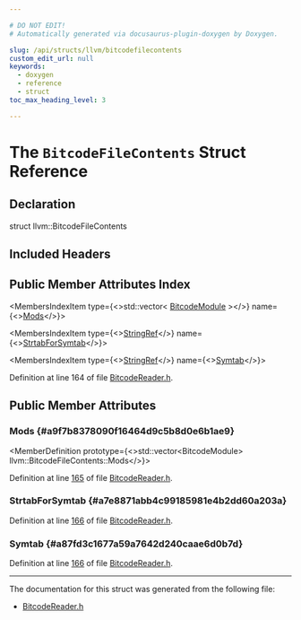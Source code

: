 ```yaml
---

# DO NOT EDIT!
# Automatically generated via docusaurus-plugin-doxygen by Doxygen.

slug: /api/structs/llvm/bitcodefilecontents
custom_edit_url: null
keywords:
  - doxygen
  - reference
  - struct
toc_max_heading_level: 3

---
```





# The `BitcodeFileContents` Struct Reference

<DoxygenPage pluginConfig={pluginConfig}>



## Declaration

<CodeBlock>struct llvm::BitcodeFileContents</CodeBlock>

## Included Headers

<IncludesList>
<IncludesListItem
  filePath="llvm/Bitcode/BitcodeReader.h"
  permalink="/docs/api/files/include/include/llvm/include/llvm/bitcode/bitcodereader-h"
  isLocal="true" />
</IncludesList>

## Public Member Attributes Index

<MembersIndex>

<MembersIndexItem
  type={<>std::vector&lt; <a href="/docs/api/classes/llvm/bitcodemodule">BitcodeModule</a> &gt;</>}
  name={<><a href="#a9f7b8378090f16464d9c5b8d0e6b1ae9">Mods</a></>}>
</MembersIndexItem>

<MembersIndexItem
  type={<><a href="/docs/api/classes/llvm/stringref">StringRef</a></>}
  name={<><a href="#a7e8871abb4c99185981e4b2dd60a203a">StrtabForSymtab</a></>}>
</MembersIndexItem>

<MembersIndexItem
  type={<><a href="/docs/api/classes/llvm/stringref">StringRef</a></>}
  name={<><a href="#a87fd3c1677a59a7642d240caae6d0b7d">Symtab</a></>}>
</MembersIndexItem>

</MembersIndex>


Definition at line 164 of file <a href="/docs/api/files/include/include/llvm/include/llvm/bitcode/bitcodereader-h">BitcodeReader.h</a>.

<SectionDefinition>

## Public Member Attributes

### Mods {#a9f7b8378090f16464d9c5b8d0e6b1ae9}

<MemberDefinition
  prototype={<>std::vector&lt;BitcodeModule&gt; llvm::BitcodeFileContents::Mods</>}>

Definition at line <a href="/docs/api/files/include/include/llvm/include/llvm/bitcode/bitcodereader-h/#l00165">165</a> of file <a href="/docs/api/files/include/include/llvm/include/llvm/bitcode/bitcodereader-h">BitcodeReader.h</a>.
</MemberDefinition>

### StrtabForSymtab {#a7e8871abb4c99185981e4b2dd60a203a}

<MemberDefinition
  prototype="StringRef llvm::BitcodeFileContents::StrtabForSymtab">

Definition at line <a href="/docs/api/files/include/include/llvm/include/llvm/bitcode/bitcodereader-h/#l00166">166</a> of file <a href="/docs/api/files/include/include/llvm/include/llvm/bitcode/bitcodereader-h">BitcodeReader.h</a>.
</MemberDefinition>

### Symtab {#a87fd3c1677a59a7642d240caae6d0b7d}

<MemberDefinition
  prototype="StringRef llvm::BitcodeFileContents::Symtab">

Definition at line <a href="/docs/api/files/include/include/llvm/include/llvm/bitcode/bitcodereader-h/#l00166">166</a> of file <a href="/docs/api/files/include/include/llvm/include/llvm/bitcode/bitcodereader-h">BitcodeReader.h</a>.
</MemberDefinition>

</SectionDefinition>

<hr/>

The documentation for this struct was generated from the following file:

<ul>
<li><a href="/docs/api/files/include/include/llvm/include/llvm/bitcode/bitcodereader-h">BitcodeReader.h</a></li>
</ul>

</DoxygenPage>
